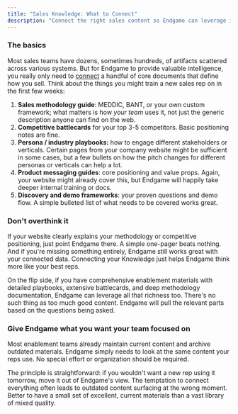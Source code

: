 ```yaml
---
title: "Sales Knowledge: What to Connect"
description: "Connect the right sales content so Endgame can leverage it when answering questions"
---
```


### The basics

Most sales teams have dozens, sometimes hundreds, of artifacts scattered across various systems. But for Endgame to provide valuable intelligence, you really only need to [connect](/knowledge/file-upload) a handful of core documents that define how you sell. Think about the things you might train a new sales rep on in the first few weeks:

1. **Sales methodology guide**: MEDDIC, BANT, or your own custom framework; what matters is how _your team_ uses it, not just the generic description anyone can find on the web.
2. **Competitive battlecards** for your top 3-5 competitors. Basic positioning notes are fine.
3. **Persona / industry playbooks:** how to engage different stakeholders or verticals. Certain pages from your company website might be sufficient in some cases, but a few bullets on how the pitch changes for different personas or verticals can help a lot.
4. **Product messaging guides**: core positioning and value props. Again, your website might already cover this, but Endgame will happily take deeper internal training or docs.
5. **Discovery and demo frameworks**: your proven questions and demo flow. A simple bulleted list of what needs to be covered works great.

### Don't overthink it

If your website clearly explains your methodology or competitive positioning, just point Endgame there. A simple one-pager beats nothing. And if you're missing something entirely, Endgame still works great with your connected data. Connecting your Knowledge just helps Endgame think more like your best reps.

On the flip side, if you have comprehensive enablement materials with detailed playbooks, extensive battlecards, and deep methodology documentation, Endgame can leverage all that richness too. There's no such thing as too much good content. Endgame will pull the relevant parts based on the questions being asked.

### Give Endgame what you want your team focused on

Most enablement teams already maintain current content and archive outdated materials. Endgame simply needs to look at the same content your reps use. No special effort or organization should be required.

The principle is straightforward: if you wouldn't want a new rep using it tomorrow, move it out of Endgame's view. The temptation to connect everything often leads to outdated content surfacing at the wrong moment. Better to have a small set of excellent, current materials than a vast library of mixed quality.